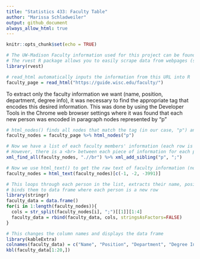 ```yaml
---
title: "Statistics 433: Faculty Table"
author: "Marissa Schladweiler"
output: github_document
always_allow_html: true
---
```


```r
knitr::opts_chunk$set(echo = TRUE)
```

```r
# The UW-Madison Faculty information used for this project can be found at the URL below
# The rvest R package allows you to easily scrape data from webpages (similar to BeautifulSoup in Python)
library(rvest)

# read_html automatically inputs the information from this URL into R
faculty_page = read_html("https://guide.wisc.edu/faculty/")
```

To extract only the faculty information we want (name, position, department, degree info), it was necessary to find the appropriate tag that encodes this desired information. This was done by using the Developer Tools in the Chrome web browser settings where it was found that each new person was encoded in paragraph nodes represented by "p"
```r
# html_nodes() finds all nodes that match the tag (in our case, "p") and puts each of those elements in a list
faculty_nodes = faculty_page %>% html_nodes("p")

# Now we have a list of each faculty members' information (each row is a new person)
# However, there is a <br> between each piece of information for each person, so xml_find_all and xml_add_sibling finds these and replaces them with ";" for easier separation later
xml_find_all(faculty_nodes, ".//br") %>% xml_add_sibling("p", ";")

# Now we use html_text() to get the raw text of faculty information (now separated by semicolons), and remove non-faculty information (first two rows and last row)
faculty_nodes = html_text(faculty_nodes)[c(-1, -2, -3991)]
```


```r
# This loops through each person in the list, extracts their name, position, department, and degree info and 
# binds them to data frame where each person is a new row
library(stringr)
faculty_data = data.frame()
for(i in 1:length(faculty_nodes)){
  cols = str_split(faculty_nodes[i], ";")[[1]][1:4]
  faculty_data = rbind(faculty_data, cols, stringsAsFactors=FALSE)
}
```

```r
# This changes the column names and displays the data frame
library(kableExtra)
colnames(faculty_data) = c("Name", "Position", "Department", "Degree Info")
kbl(faculty_data[1:20,])
```

